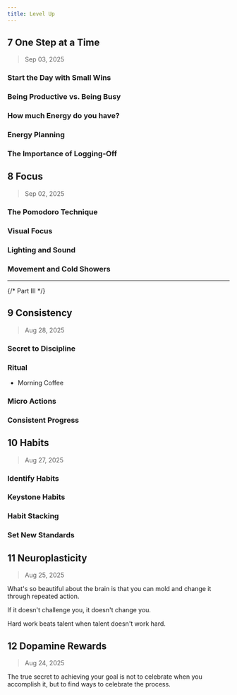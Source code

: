 ```yaml
---
title: Level Up
---
```


## 7 One Step at a Time

> Sep 03, 2025

### Start the Day with Small Wins

### Being Productive vs. Being Busy

### How much Energy do you have?

### Energy Planning

### The Importance of Logging-Off

## 8 Focus

> Sep 02, 2025

### The Pomodoro Technique

### Visual Focus

### Lighting and Sound

### Movement and Cold Showers

---

{/* Part III */}
## 9 Consistency

> Aug 28, 2025

### Secret to Discipline

### Ritual

- Morning Coffee

### Micro Actions

### Consistent Progress

## 10 Habits

> Aug 27, 2025

### Identify Habits

### Keystone Habits

### Habit Stacking

### Set New Standards

## 11 Neuroplasticity

> Aug 25, 2025

What's so beautiful about the brain is that you can mold and change it through repeated action.

If it doesn't challenge you, it doesn't change you.

Hard work beats talent when talent doesn't work hard.

## 12 Dopamine Rewards

> Aug 24, 2025

The true secret to achieving your goal is not to celebrate when you accomplish it, but to find ways to celebrate the process.
